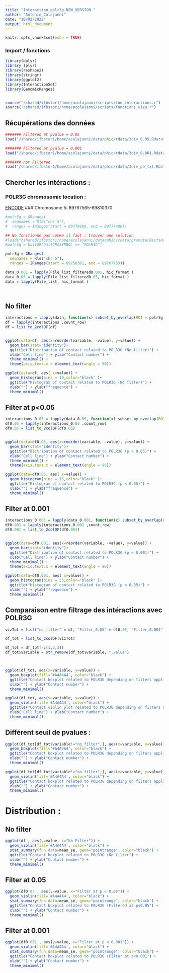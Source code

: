 ```yaml
---
title: "Interaction_polr3g_NEW_VERSION "
author: "Antonin_Colajanni"
date: "10/02/2022"
output: html_document
---
```


```r
knitr::opts_chunk$set(echo = TRUE)
```

### Import / fonctions
```r
library(dplyr)
library (plyr)
library(reshape2)
library(stringr)
library(ggplot2)
library(InteractionSet)
library(GenomicRanges)


source("/shared/ifbstor1/home/acolajanni/scripts/fun_interactions.r")
source("/shared/ifbstor1/home/acolajanni/scripts/functions_vizu.r")
```

## Récupérations des données
```r
####### Filtered at pvalue = 0.05
load("/shared/ifbstor1/home/acolajanni/data/phic/rdata/3div_0.05.Rdata")

####### Filtered at pvalue = 0.001
load("/shared/ifbstor1/home/acolajanni/data/phic/rdata/3div_0.001.Rdata")

####### not Filtered
load("/shared/ifbstor1/home/acolajanni/data/phic/rdata/3div_po_txt.Rdata")
```




## Chercher les intéractions :
### POLR3G chromosomic location : 
[ENCODE](https://grch37.ensembl.org/Homo_sapiens/Gene/Summary?g=ENSG00000113356;r=5:89767565-89810370)
### Chromosome 5: 89767565-89810370

```r
#polr3g = GRanges(
#  seqnames = Rle("chr 5"),
#  ranges = IRanges(start = 89770680, end = 89777400)) 

## Ne fonctionne pas comme il faut : trouver une solution
#load("/shared/ifbstor1/home/acolajanni/data/phic/rdata/promoterBaitsHuman.RData")
#polr3g = baitGR[baitGR$SYMBOL == "POLR3G"]

polr3g = GRanges(
  seqnames = Rle("chr 5"),
  ranges = IRanges(start = 89758361, end = 89767753)) 

```



```r
data_0.001 = lapply(File_list_filtered0.001, hic_format )
data_0.05 = lapply(File_list_filtered0.05, hic_format )
data = lapply(File_list, hic_format )




```

## No filter

```r
interactions = lapply(data, function(x) subset_by_overlap(ROI = polr3g, df = x))
df = lapply(interactions ,count_row)
df = list_to_2colDF(df)


ggplot(data=df, aes(x=reorder(variable, -value), y=value)) +
  geom_bar(stat="identity")+
  ggtitle("Distribution of contact related to POLR3G (No filter)") +
  xlab("Cell line") + ylab("Contact number") + 
  theme_minimal() +
  theme(axis.text.x = element_text(angle = 90)) 

```
```r

ggplot(data=df, aes( x=value)) +
  geom_histogram(bins = 10,color="black" )+
  ggtitle("Histogram of contact related to POLR3G (No filter)") +
  xlab("") + ylab("frequence") + 
  theme_minimal() 


```

## Filter at p<0.05

```r
interactions_0.05 = lapply(data_0.05, function(x) subset_by_overlap(ROI = polr3g, df = x))
df0.05 = lapply(interactions_0.05 ,count_row)
df0.05 = list_to_2colDF(df0.05)


ggplot(data=df0.05, aes(x=reorder(variable, -value), y=value)) +
  geom_bar(stat="identity")+
  ggtitle("Distribution of contact related to POLR3G (p < 0.05)") +
  xlab("Cell line") + ylab("Contact number") + 
  theme_minimal() +
  theme(axis.text.x = element_text(angle = 90)) 

```
```r

ggplot(data=df0.05, aes( x=value)) +
  geom_histogram(bins = 15,color="black" )+
  ggtitle("Histogram of contact related to POLR3G (p < 0.05)") +
  xlab("") + ylab("frequence") + 
  theme_minimal() 


```


## Filter at 0.001

```r
interactions_0.001 = lapply(data_0.001, function(x) subset_by_overlap(ROI = polr3g, df = x))
df0.001 = lapply(interactions_0.001 ,count_row)
df0.001 = list_to_2colDF(df0.001)


ggplot(data=df0.001, aes(x=reorder(variable, -value), y=value)) +
  geom_bar(stat="identity")+
  ggtitle("Distribution of contact related to POLR3G (p < 0.001)") +
  xlab("Cell line") + ylab("Contact number") + 
  theme_minimal() +
  theme(axis.text.x = element_text(angle = 90)) 

```

```r

ggplot(data=df0.001, aes( x=value)) +
  geom_histogram(bins = 25,color="black" )+
  ggtitle("Histogram of contact related to POLR3G (p < 0.05)") +
  xlab("") + ylab("frequence") + 
  theme_minimal() 


```

## Comparaison entre filtrage des intéractions avec POLR3G

```r

vizTot = list("no_filter" = df, "Filter_0.05" = df0.05, "Filter_0.001" = df0.001)

df_tot = list_to_2colDF(vizTot)

df_tot = df_tot[-c(1,2,3)]
df_tot$variable = str_remove(df_tot$variable, ".value")



ggplot(df_tot, aes(x=variable, y=value)) + 
  geom_boxplot(fill='#A4A4A4', color="black") +
  ggtitle("Contact boxplot related to POLR3G depending on filters applied") +
  xlab("") + ylab("Contact number") + 
  theme_minimal()

```


```r
ggplot(df_tot, aes(x=variable, y=value)) + 
  geom_violin(fill='#A4A4A4', color="black") +
  ggtitle("Contact violin plot related to POLR3G depending on filters applied") +
  xlab("Cell line") + ylab("Contact number") + 
  theme_minimal()

```


## Différent seuil de pvalues :
```r
ggplot(df_tot[df_tot$variable!="no_filter",], aes(x=variable, y=value)) + 
  geom_boxplot(fill='#A4A4A4', color="black") +
  ggtitle("Contact boxplot related to POLR3G depending on filters applied") +
  xlab("") + ylab("Contact number") + 
  theme_minimal()


```


```r
ggplot(df_tot[df_tot$variable!="no_filter",], aes(x=variable, y=value)) + 
  geom_violin(fill='#A4A4A4', color="black") +
  ggtitle("Contact boxplot related to POLR3G depending on filters applied") +
  xlab("") + ylab("Contact number") + 
  theme_minimal()

```

# Distribution :
## No filter

```r

ggplot(df , aes(y=value, x="No Filter")) + 
  geom_violin(fill='#A4A4A4', color="black") +
  stat_summary(fun.data=mean_se, geom="pointrange", color="black") +
  ggtitle("Contact boxplot related to POLR3G (No filter") +
  xlab("") + ylab("Contact number") + 
  theme_minimal()
```

## Filter at 0.05

```r

ggplot(df0.05 , aes(y=value, x="Filter at p < 0.05")) + 
  geom_violin(fill='#A4A4A4', color="black") +
  stat_summary(fun.data=mean_se, geom="pointrange", color="black") +
  ggtitle("Contact boxplot related to POLR3G (Filtered at p<0.05") +
  xlab("") + ylab("Contact number") + 
  theme_minimal()

```

## Filter at 0.001

```r

ggplot(df0.001 , aes(y=value, x="Filter at p < 0.001")) + 
  geom_violin(fill='#A4A4A4', color="black") +
  stat_summary(fun.data=mean_se, geom="pointrange", color="black") +
  ggtitle("Contact boxplot related to POLR3G (Filter at p<0.001") +
  xlab("") + ylab("Contact number") + 
  theme_minimal()

```
